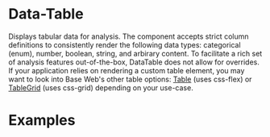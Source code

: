 <!--
Copyright (c) 2018-2019 Uber Technologies, Inc.

This source code is licensed under the MIT license found in the
LICENSE file in the root directory of this source tree.
-->




# Data-Table

<UnstableWarning />

Displays tabular data for analysis. The component accepts strict column definitions to consistently
render the following data types: categorical (enum), number, boolean, string, and arbirary content.
To facilitate a rich set of analysis features out-of-the-box, DataTable does not allow for overrides.
If your application relies on rendering a custom table element, you may want to look into Base Web's
other table options: [Table](/components/table) (uses css-flex) or [TableGrid](/components/table-grid)
(uses css-grid) depending on your use-case.

# Examples

<Example title="Basic usage" path="data-table/basic.js">
  <Basic />
</Example>

<Example title="Batch Actions" path="data-table/batch-action.js">
  <BatchAction />
</Example>
